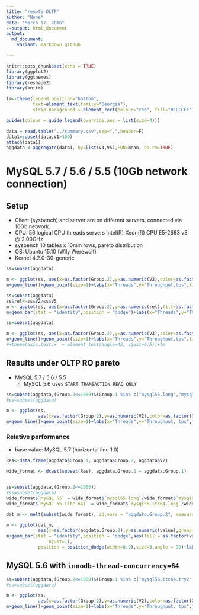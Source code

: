 ```yaml
---
title: "remote OLTP"
author: "None"
date: "March 17, 2016"
--output: html_document
output:
  md_document:
    variant: markdown_github

---
```


```r
knitr::opts_chunk$set(echo = TRUE)
library(ggplot2)
library(ggthemes)
library(reshape2)
library(knitr)

tm<-theme(legend.position="bottom",
          text=element_text(family="Georgia"),
          strip.background = element_rect(colour="red", fill="#CCCCFF"))

guides(colour = guide_legend(override.aes = list(size=4)))

data = read.table("../summary.csv",sep=",",header=F)
data1=subset(data,V1>100)
attach(data1)
aggdata <-aggregate(data1, by=list(V4,V5),FUN=mean, na.rm=TRUE)
```
# MySQL 5.7 / 5.6 / 5.5 (10Gb network connection)

## Setup

* Client (sysbench) and server are on different servers, connected via 10Gb network. 
* CPU: 56 logical CPU threads servers Intel(R) Xeon(R) CPU E5-2683 v3 @ 2.00GHz
* sysbench 10 tables x 10mln rows, pareto distribution
* OS: Ubuntu 15.10 (Wily Werewolf)
* Kernel 4.2.0-30-generic

```r
ss=subset(aggdata)

m <- ggplot(ss, aes(x=as.factor(Group.2),y=as.numeric(V2),color=as.factor(Group.1),group=Group.1))
m+geom_line()+geom_point(size=1)+labs(x="Threads",y="Throughput,tps",title="sysbench OLTP read-only")+scale_color_tableau(name="Version")+scale_y_continuous(breaks=seq(0, 22000, 1000),labels = scales::comma)+theme(axis.text.x  = element_text(angle=45, vjust=0.5))+tm
```
```r
ss=subset(aggdata)
ss$rel<-ss$V2/ss$V5
m <- ggplot(ss, aes(x=as.factor(Group.2),y=as.numeric(rel),fill=as.factor(Group.1),group=Group.1))
m+geom_bar(stat = "identity",position = "dodge")+labs(x="Threads",y="Throughput,tps",title="sysbench OLTP read-only")+scale_fill_tableau(name="Version")+scale_y_continuous(breaks=seq(0, 1000, 100),labels = scales::comma)+theme(axis.text.x  = element_text(angle=45, vjust=0.5))+tm
```
```r
ss=subset(aggdata)

m <- ggplot(ss, aes(x=as.factor(Group.2),y=as.numeric(V3),color=as.factor(Group.1),group=Group.1))
m+geom_line()+geom_point(size=1)+labs(x="Threads",y="Throughput,tps",title="sysbench read-only")+scale_color_tableau(name="Version")+scale_y_log10(breaks=c(.001,.01,0.05,.1,.5,1,10,100,250,500,1000),limits = c(.01,1000))
#+theme(axis.text.x  = element_text(angle=45, vjust=0.5))+tm
```

## Results under OLTP RO pareto

* MySQL 5.7 / 5.6 / 5.5
    * MySQL 5.6 uses `START TRANSACTION READ ONLY`

```r
ss=subset(aggdata,(Group.2<=1000)&(Group.1 %in% c("mysql55.long","mysql56.long","mysql57.long") ) )
#ss=subset(aggdata)

m <- ggplot(ss, 
            aes(x=as.factor(Group.2),y=as.numeric(V2),color=as.factor(Group.1),group=Group.1))
m+geom_line()+geom_point(size=1)+labs(x="Threads",y="Throughput, tps",title="sysbench OLTP RO")+scale_color_tableau(name="Version")+scale_y_continuous(breaks=seq(0, 22000, 1000),labels = scales::comma)+theme(axis.text.x  = element_text(angle=45, vjust=0.5))+tm
```

### Relative performance 

* base value: MySQL 5.7 (horizontal line 1.0)

```r
Res<-data.frame(aggdata$Group.1, aggdata$Group.2, aggdata$V2)

wide_format <- dcast(subset(Res), aggdata.Group.2 ~ aggdata.Group.1)


ss=subset(aggdata,(Group.2<=1000))
#ss=subset(aggdata)
wide_format$`MySQL 55` = wide_format$`mysql55.long`/wide_format$`mysql57.long`
wide_format$`MySQL 56 (itc 64)` = wide_format$`mysql56.itc64.long`/wide_format$`mysql57.long`

dat_m <- melt(subset(wide_format), id.vars = "aggdata.Group.2", measure.vars=c("MySQL 55","MySQL 56 (itc 64)"))

m <- ggplot(dat_m, 
            aes(x=as.factor(aggdata.Group.2),y=as.numeric(value),group=variable))
m+geom_bar(stat = "identity",position = "dodge",aes(fill = as.factor(variable)))+geom_hline(yintercept=1)+geom_text(aes(label=format(value, digits=2, nsmall=2), 
                hjust=1), 
            position = position_dodge(width=0.9),size=3,angle = 90)+labs(x="Threads",y="relative performance",title="sysbench OLTP RO")+scale_fill_tableau(name="Version")+scale_y_continuous(breaks=seq(0, 1.5, 0.1),labels = scales::comma)+theme(axis.text.x  = element_text(angle=45, vjust=0.5))+tm
```

## MySQL 5.6 with `innodb-thread-concurrency=64`

```r
ss=subset(aggdata,(Group.2<=1000)&(Group.1 %in% c("mysql56.itc64.try2","mysql56.long","mysql57.long") ) )
#ss=subset(aggdata)

m <- ggplot(ss, 
            aes(x=as.factor(Group.2),y=as.numeric(V2),color=as.factor(Group.1),group=Group.1))
m+geom_line()+geom_point(size=1)+labs(x="Threads",y="Throughput, tps",title="sysbench OLTP RO")+scale_color_tableau(name="Version")+scale_y_continuous(breaks=seq(0, 22000, 1000),labels = scales::comma)+theme(axis.text.x  = element_text(angle=45, vjust=0.5))+tm
```